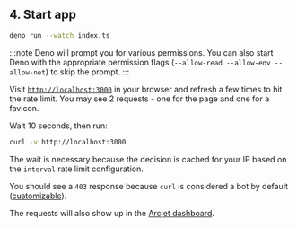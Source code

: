 ## 4. Start app

```bash
deno run --watch index.ts
```

:::note
Deno will prompt you for various permissions. You can also start Deno with the
appropriate permission flags (`--allow-read --allow-env --allow-net`) to skip
the prompt.
:::

Visit [`http://localhost:3000`](http://localhost:3000) in your browser and
refresh a few times to hit the rate limit. You may see 2 requests - one for the
page and one for a favicon.

Wait 10 seconds, then run:

```sh
curl -v http://localhost:3000
```

The wait is necessary because the decision is cached for your IP based on the
`interval` rate limit configuration.

You should see a `403` response because `curl` is considered a bot by default
([customizable](/bot-protection/identifying-bots)).

The requests will also show up in the [Arcjet
dashboard](https://app.arcjet.com).
